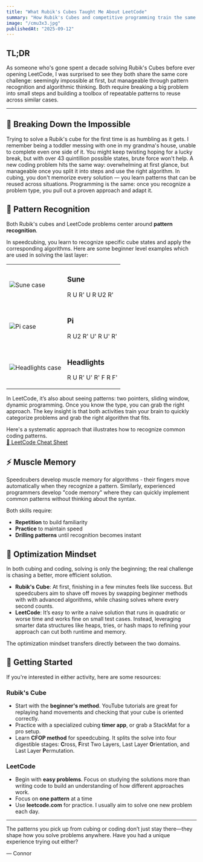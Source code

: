 ```yaml
---
title: "What Rubik's Cubes Taught Me About LeetCode"
summary: "How Rubik's Cubes and competitive programming train the same skills: pattern recognition, algorithms, and step by step problem solving."
image: "/cmu3x3.jpg"
publishedAt: "2025-09-12"
---
```

## TL;DR

As someone who's gone spent a decade solving Rubik's Cubes before ever opening LeetCode, I was surprised to see they both share the same core challenge: seemingly impossible at first, but manageable through pattern recognition and algorithmic thinking. Both require breaking a big problem into small steps and building a toolbox of repeatable patterns to reuse across similar cases.

---

## 🔨 Breaking Down the Impossible

Trying to solve a Rubik's cube for the first time is as humbling as it gets. I remember being a toddler messing with one in my grandma's house, unable to complete even one side of it. You might keep twisting hoping for a lucky break, but with over 43 quintillion possible states, brute force won't help. A new coding problem hits the same way: overwhelming at first glance, but manageable once you split it into steps and use the right algorithm. In cubing, you don't memorize every solution — you learn patterns that can be reused across situations. Programming is the same: once you recognize a problem type, you pull out a proven approach and adapt it.


## 🧩 Pattern Recognition

Both Rubik's cubes and LeetCode problems center around **pattern recognition**. 

In speedcubing, you learn to recognize specific cube states and apply the corresponding algorithms. Here are some beginner level examples which are used in solving the last layer:

<table className="w-full my-6" style={{ borderCollapse: 'collapse', border: '2px solid #374151' }}>
  <tbody>
    <tr style={{ borderBottom: '2px solid #374151', height: '120px' }}>
      <td className="w-32" style={{ borderRight: '2px solid #374151', textAlign: 'center', padding: '16px', verticalAlign: 'middle' }}>
        <img 
          src="/sune.png" 
          alt="Sune case"
          className="rounded"
          style={{ width: '80px', height: '80px', objectFit: 'cover', display: 'block', margin: '0 auto' }}
        />
      </td>
      <td style={{ padding: '16px 16px 16px 32px', verticalAlign: 'middle' }}>
        <h3 className="text-lg font-semibold m-0">Sune</h3>
        <p className="text-sm text-gray-600 m-0">R U R' U R U2 R'</p>
      </td>
    </tr>
    <tr style={{ borderBottom: '2px solid #374151', height: '120px' }}>
      <td className="w-32" style={{ borderRight: '2px solid #374151', textAlign: 'center', padding: '16px', verticalAlign: 'middle' }}>
        <img 
          src="/pi.png" 
          alt="Pi case"
          className="rounded"
          style={{ width: '80px', height: '80px', objectFit: 'cover', display: 'block', margin: '0 auto' }}
        />
      </td>
      <td style={{ padding: '16px 16px 16px 32px', verticalAlign: 'middle' }}>
        <h3 className="text-lg font-semibold m-0">Pi</h3>
        <p className="text-sm text-gray-600 m-0">R U2 R' U' R U' R'</p>
      </td>
    </tr>
    <tr style={{ height: '120px' }}>
      <td className="w-32" style={{ borderRight: '2px solid #374151', textAlign: 'center', padding: '16px', verticalAlign: 'middle' }}>
        <img 
          src="/headlights.png" 
          alt="Headlights case"
          className="rounded"
          style={{ width: '80px', height: '80px', objectFit: 'cover', display: 'block', margin: '0 auto' }}
        />
      </td>
      <td style={{ padding: '16px 16px 16px 32px', verticalAlign: 'middle' }}>
        <h3 className="text-lg font-semibold m-0">Headlights</h3>
        <p className="text-sm text-gray-600 m-0">R U R' U' R' F R F'</p>
      </td>
    </tr>
  </tbody>
</table>

In LeetCode, it’s also about seeing patterns: two pointers, sliding window, dynamic programming. Once you know the type, you can grab the right approach.
The key insight is that both activities train your brain to quickly categorize problems and grab the right algorithm that fits.

<div className="mt-6 flex items-center justify-between">
  <div className="flex-1 pr-4">
    Here's a systematic approach that illustrates how to recognize common coding patterns.
  </div>
  <div className="flex-shrink-0">
    <a href="/leetcode.pdf" target="_blank" className="inline-flex items-center px-4 py-2 bg-blue-600 text-white rounded-md hover:bg-blue-700 transition-colors text-sm font-medium">
      📄 LeetCode Cheat Sheet
    </a>
  </div>
</div>

## ⚡ Muscle Memory

Speedcubers develop muscle memory for algorithms - their fingers move automatically when they recognize a pattern. Similarly, experienced programmers develop "code memory" where they can quickly implement common patterns without thinking about the syntax.

Both skills require:
- **Repetition** to build familiarity
- **Practice** to maintain speed
- **Drilling patterns** until recognition becomes instant

## 🎯 Optimization Mindset

In both cubing and coding, solving is only the beginning; the real challenge is chasing a better, more efficient solution.

- **Rubik's Cube**: At first, finishing in a few minutes feels like success. But speedcubers aim to shave off moves by swapping beginner methods with with advanced algorithms, while chasing solves where every second counts.
- **LeetCode**: It’s easy to write a naive solution that runs in quadratic or worse time and works fine on small test cases. Instead, leveraging smarter data structures like heaps, tries, or hash maps to refining your approach can cut both runtime and memory.

The optimization mindset transfers directly between the two domains.

## 🚀 Getting Started

If you're interested in either activity, here are some resources:

### Rubik's Cube
- Start with the **beginner's method**. YouTube tutorials are great for replaying hand movements and checking that your cube is oriented correctly.
- Practice with a specialized cubing **timer app**, or grab a StackMat for a pro setup.
- Learn **CFOP method** for speedcubing. It splits the solve into four digestible stages: **C**ross, **F**irst Two Layers, Last Layer **O**rientation, and Last Layer **P**ermutation.

### LeetCode
- Begin with **easy problems**. Focus on studying the solutions more than writing code to build an understanding of how different approaches work.
- Focus on **one pattern** at a time
- Use **leetcode.com** for practice. I usually aim to solve one new problem each day.

---

The patterns you pick up from cubing or coding don’t just stay there—they shape how you solve problems anywhere.
Have you had a unique experience trying out either?

— Connor

